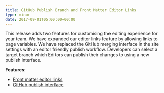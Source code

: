 ```yaml
---
title: GitHub Publish Branch and Front Matter Editor Links
type: minor
date: 2017-09-01T05:00:00+00:00
---
```


This release adds two features for customising the editing experience for your team. We have expanded our editor links feature by allowing links to page variables. We have replaced the GitHub merging interface in the site settings with an editor friendly publish workflow. Developers can select a target branch which Editors can publish their changes to using a new publish interface.

**Features:**

* [Front matter editor links](/documentation/edit/editing/configuration/)
* [GitHub publish interface](/documentation/sync/publishing/)
